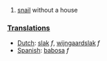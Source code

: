#[[snail]] without a house

===[[Translation]]s===
*[[Dutch]]: [[slak]] ''f'', [[wijngaardslak]] ''f''
*[[Spanish]]: [[babosa]] ''f''